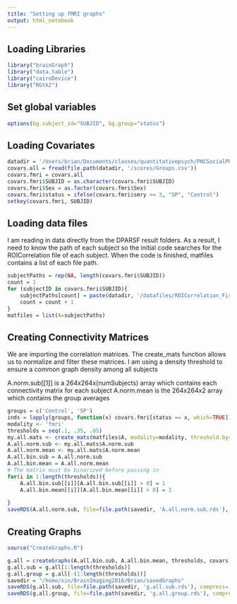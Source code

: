 ```yaml
---
title: "Setting up fMRI graphs"
output: html_notebook
---
```


## Loading Libraries

```r
library("brainGraph")
library("data.table")
library("cairoDevice")
library("RGtk2")
```
## Set global variables
```r
options(bg.subject_id="SUBJID", bg.group="status")
```


## Loading Covariates

```r
datadir = '/Users/brian/Documents/classes/quantitativepsych/PNCSocialPhobia'
covars.all = fread(file.path(datadir, '/scores/Groups.csv'))
covars.fmri = covars.all
covars.fmri$SUBJID = as.character(covars.fmri$SUBJID)
covars.fmri$Sex = as.factor(covars.fmri$Sex)
covars.fmri$status = ifelse(covars.fmri$smry >= 3, "SP", "Control")
setkey(covars.fmri, SUBJID)
```

## Loading data files
I am reading in data directly from the DPARSF result folders.
As a result, I need to know the path of each subject so the initial code searches for the ROICorrelation file of each subject.
When the code is finished, matfiles contains a list of each file path.
```r
subjectPaths = rep(NA, length(covars.fmri$SUBJID))
count = 1
for (subjectID in covars.fmri$SUBJID){
    subjectPaths[count] = paste(datadir, '/datafiles/ROICorrelation_FisherZ_sub_', subjectID, '.txt', sep='')
    count = count + 1
}
matfiles = list(A=subjectPaths)
```

## Creating Connectivity Matrices
We are importing the correlation matrices. The create_mats function allows us to normalize and filter these matrices.
I am using a density threshold to ensure a common graph density among all subjects

A.norm.sub[[1]] is a 264x264x(numSubjects) array which contains each connectivity matrix for each subject
A.norm.mean is the 264x264x2 array which contains the group averages
```r
groups = c('Control', 'SP')
inds = lapply(groups, function(x) covars.fmri[status == x, which=TRUE])
modality <- 'fmri'
thresholds = seq(.1, .35, .05)
my.all.mats <- create_mats(matfiles$A, modality=modality, threshold.by='density', mat.thres=thresholds, inds = inds)
A.all.norm.sub <- my.all.mats$A.norm.sub
A.all.norm.mean <- my.all.mats$A.norm.mean
A.all.bin.sub = A.all.norm.sub
A.all.bin.mean = A.all.norm.mean
# The matrix must be binarized before passing in
for(i in 1:length(thresholds)){
    A.all.bin.sub[[i]][A.all.bin.sub[[i]] > 0] = 1
    A.all.bin.mean[[i]][A.all.bin.mean[[i]] > 0] = 1
    
}
saveRDS(A.all.norm.sub, file=file.path(savedir, 'A.all.norm.sub.rds'), compress='xz')
```

## Creating Graphs

```r
source("CreateGraphs.R")

g.all = createGraphs(A.all.bin.sub, A.all.bin.mean, thresholds, covars)
g.all.sub = g.all[1:length(thresholds)]
g.all.group = g.all[-(1:length(thresholds))]
savedir = "/home/xin/BrainImaging2016/Brian/savedGraphs"
saveRDS(g.all.sub, file=file.path(savedir, 'g.all.sub.rds'), compress='xz')
saveRDS(g.all.group, file=file.path(savedir, 'g.all.group.rds'), compress='xz')
```
